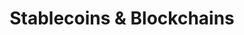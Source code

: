 ---
title: "Stablecoins & Blockchains"
description: "List of supported stablecoins and blockchain networks"
---